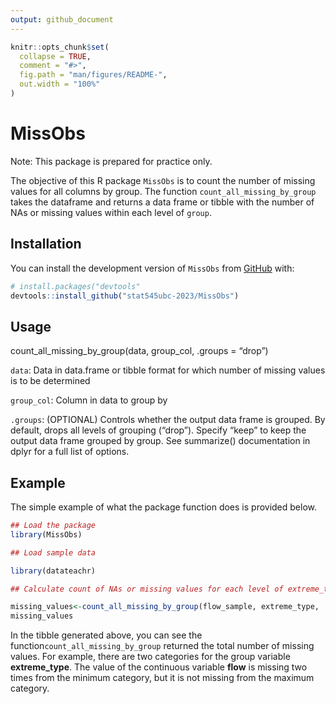 ```yaml
---
output: github_document
---
```


<!-- README.md is generated from README.Rmd. Please edit that file -->

```r
knitr::opts_chunk$set(
  collapse = TRUE,
  comment = "#>",
  fig.path = "man/figures/README-",
  out.width = "100%"
)
```

# MissObs

Note: This package is prepared for practice only. 


The objective of this R package `MissObs` is to count the number of missing values for all columns by group. The function `count_all_missing_by_group` takes the dataframe and returns a data frame or tibble with the number of NAs or missing values within each level of `group`.


## Installation

You can install the development version of `MissObs` from [GitHub](https://github.com/) with:

``` r
# install.packages("devtools"
devtools::install_github("stat545ubc-2023/MissObs")
```

## Usage

count_all_missing_by_group(data, group_col, .groups = "drop")


`data`: Data in data.frame or tibble format for which number of missing values is to be determined

`group_col`: Column in data to group by

`.groups`: (OPTIONAL) Controls whether the output data frame is grouped. By default, drops all levels of grouping ("drop"). Specify "keep" to keep the output data frame grouped by group. See summarize() documentation in dplyr for a full list of options.


## Example

The simple example of what the package function does is provided below.

```r
## Load the package
library(MissObs)

## Load sample data

library(datateachr)

## Calculate count of NAs or missing values for each level of extreme_type category in flow sample data.

missing_values<-count_all_missing_by_group(flow_sample, extreme_type, .groups = "drop")
missing_values

```

In the tibble generated above, you can see the function`count_all_missing_by_group` returned the total number of missing values. For example, there are two categories for the group variable **extreme_type**. The value of the continuous variable **flow** is missing two times from the minimum category, but it is not missing from the maximum category.
